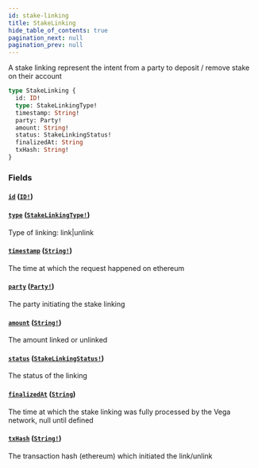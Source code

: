 ```yaml
---
id: stake-linking
title: StakeLinking
hide_table_of_contents: true
pagination_next: null
pagination_prev: null
---
```



A stake linking represent the intent from a party to deposit / remove stake on their account

```graphql
type StakeLinking {
  id: ID!
  type: StakeLinkingType!
  timestamp: String!
  party: Party!
  amount: String!
  status: StakeLinkingStatus!
  finalizedAt: String
  txHash: String!
}
```


### Fields

#### [`id`](#) ([`ID!`](/docs/testnet/graphql/scalars/id))




#### [`type`](#) ([`StakeLinkingType!`](/docs/testnet/graphql/enums/stake-linking-type))

Type of linking: link|unlink


#### [`timestamp`](#) ([`String!`](/docs/testnet/graphql/scalars/string))

The time at which the request happened on ethereum


#### [`party`](#) ([`Party!`](/docs/testnet/graphql/objects/party))

The party initiating the stake linking


#### [`amount`](#) ([`String!`](/docs/testnet/graphql/scalars/string))

The amount linked or unlinked


#### [`status`](#) ([`StakeLinkingStatus!`](/docs/testnet/graphql/enums/stake-linking-status))

The status of the linking


#### [`finalizedAt`](#) ([`String`](/docs/testnet/graphql/scalars/string))

The time at which the stake linking was fully processed by the Vega network, null until defined


#### [`txHash`](#) ([`String!`](/docs/testnet/graphql/scalars/string))

The transaction hash (ethereum) which initiated the link/unlink




